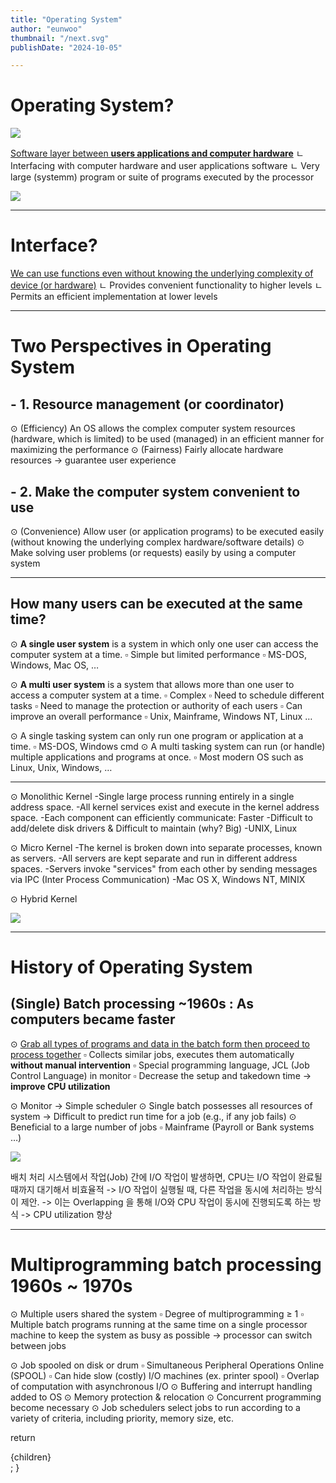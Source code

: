 ```yaml
---
title: "Operating System"
author: "eunwoo"
thumbnail: "/next.svg"
publishDate: "2024-10-05"

---
```



# Operating System?

<img src="https://velog.velcdn.com/images/eunwoo1341/post/72bf92d7-bf80-4c84-9956-4d4b5e49ce81/image.png" className="w-[800px] h-[500px]"/>

<u>Software layer between **users applications and computer hardware**</u>
ㄴ Interfacing with computer hardware and user applications software
ㄴ Very large (systemm) program or suite of programs executed by the processor


<img src="https://velog.velcdn.com/images/eunwoo1341/post/146a2681-1471-4da1-acdd-632c12968c46/image.png" className="w-[800px] h-[400px]"/>


***
# Interface?
<u>We can use functions even without knowing the  underlying complexity of device (or hardware)</u>
ㄴ Provides convenient functionality to higher levels
ㄴ Permits an efficient implementation at lower levels

***

# Two Perspectives in Operating System

## - 1. Resource management (or coordinator)

⊙ (Efficiency) An OS allows the complex computer system resources  (hardware, which is limited) to be used (managed) in an efficient manner  for maximizing the performance
⊙ (Fairness) Fairly allocate hardware resources
-> guarantee user experience

## - 2. Make the computer system convenient to use

⊙ (Convenience) Allow user (or application programs) to be executed easily  (without knowing the underlying complex hardware/software details)
⊙ Make solving user problems (or requests) easily by using a computer system

***

## How many users can be executed at the same time?

⊙ **A single user system** is a system in which only one user can access the  computer system at a time.
▫	Simple but limited performance
▫	MS-DOS, Windows, Mac OS, …

⊙ **A multi user system** is a system that allows more than one user to  access a computer system at a time.
▫	Complex
▫	Need to schedule different tasks
▫	Need to manage the protection or authority of each users
▫	Can improve an overall performance
▫	Unix, Mainframe, Windows NT, Linux …

⊙ A single tasking system can only run one program or application at a
time.
▫	MS-DOS, Windows cmd
⊙ A multi tasking system can run (or handle) multiple applications and  programs at once.
▫	Most modern OS such as Linux, Unix, Windows, …

***

⊙ Monolithic Kernel
-Single large process running entirely in a single address space.
-All kernel services exist and execute in the kernel address space.
-Each component can efficiently communicate: Faster
-Difficult to add/delete disk drivers & Difficult to maintain (why? Big)
-UNIX, Linux

⊙ Micro Kernel
-The kernel is broken down into separate processes, known as servers.
-All servers are kept separate and run in different address spaces.
-Servers invoke "services" from each other by sending messages via IPC  (Inter Process Communication)
-Mac OS X, Windows NT, MINIX

⊙ Hybrid Kernel


<img src="https://velog.velcdn.com/images/eunwoo1341/post/01f3709e-7ca9-48eb-858b-1df7998eee6a/image.png" className="w-[800px] h-[500px]"/>


<br/>

***

# History of Operating System

## (Single) Batch processing ~1960s : As computers became faster

⊙ <u> Grab all types of programs and data in the batch form then proceed to  process together</u>
▫	Collects similar jobs, executes them automatically **without manual intervention**
▫	Special programming language, JCL (Job Control Language) in monitor
▫	Decrease the setup and takedown time -> **improve CPU utilization**

⊙ Monitor -> Simple scheduler
⊙ Single batch possesses all resources of system -> Difficult to predict run  time for a job (e.g., if any job fails)
⊙ Beneficial to a large number of jobs
▫	Mainframe (Payroll or Bank systems …)

![](https://velog.velcdn.com/images/eunwoo1341/post/47934227-f85b-483a-86f7-274c88a6e09f/image.png)

배치 처리 시스템에서 작업(Job) 간에 I/O 작업이 발생하면, CPU는 I/O 작업이 완료될 때까지 대기해서 비효율적
-> I/O 작업이 실행될 때, 다른 작업을 동시에 처리하는 방식이 제안. 
-> 이는 Overlapping 을 통해 I/O와 CPU 작업이 동시에 진행되도록 하는 방식
-> CPU utilization 향상

***

# Multiprogramming batch processing	1960s ~ 1970s

⊙ Multiple users shared the system
▫	Degree of multiprogramming ≥ 1
▫ Multiple batch programs running at the same time on a single processor  machine to keep the system as busy as possible 
-> processor can switch  between jobs

⊙ Job spooled on disk or drum
▫	Simultaneous Peripheral Operations Online (SPOOL)
▫	Can hide slow (costly) I/O machines (ex. printer spool)
▫	Overlap of computation with asynchronous I/O
⊙ Buffering and interrupt handling added to OS
⊙ Memory protection & relocation
⊙ Concurrent programming become necessary
⊙ Job schedulers select jobs to run according to a variety of criteria, including priority, memory size, etc.

  return <div className="prose">{children}</div>;
}
